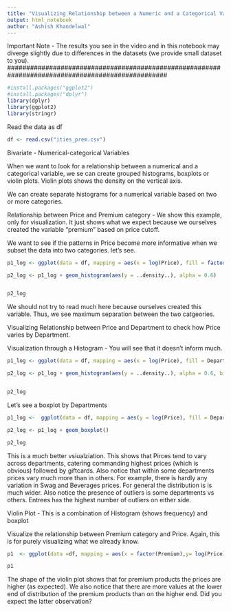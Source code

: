```yaml
---
title: "Visualizing Relationship between a Numeric and a Categorical Variable"
output: html_notebook
author: "Ashish Khandelwal"
---
```


#################################################################################################
Important Note - The results you see in the video and in this notebook may diverge slightly due to differences in the datasets (we provide small dataset to you).
##################################################################################################

```r
#install.packages("ggplot2")
#install.packages("dplyr")
library(dplyr)
library(ggplot2)
library(stringr)
```

Read the data as df
```r
df <- read.csv("ities_prem.csv")
```


Bivariate - Numerical-categorical Variables 

When we want to look for a relationship between a numerical and a categorical variable, we se can create grouped histograms, boxplots or violin plots. Violin plots shows the density on the vertical axis.  

We can create separate histograms for a numerical variable based on two or more categories. 


Relationship between Price and Premium category - We show this example, only for visualization. It just shows what we expect because we ourselves created the variable "premium" based on price cutoff. 

We want to see if the patterns in Price become more informative when we subset the data into two categories. let's see. 


```r
p1_log <- ggplot(data = df, mapping = aes(x = log(Price), fill = factor (Premium)))

p2_log <- p1_log + geom_histogram(aes(y = ..density..), alpha = 0.6)


p2_log 
```

We should not try to read much here because ourselves created this variable. Thus, we see maximum separation between the two catgeories. 


Visualizing Relationship between Price and Department to check how Price varies by Department.

Visualization through a Histogram - You will see that it doesn't inform much. 

```r
p1_log <- ggplot(data = df, mapping = aes(x = log(Price), fill = Department))

p2_log <- p1_log + geom_histogram(aes(y = ..density..), alpha = 0.6, bins= 50) # play with alpha- choose values between 0 and 1 and see what happens. 


p2_log 
```




Let's see a boxplot by Departments

```r
p1_log <-  ggplot(data = df, mapping = aes(y = log(Price), fill = Department))

p2_log <- p1_log + geom_boxplot() 

p2_log
```

This is a much better vsiualziation. This shows that Pirces tend to vary across departments, catering commanding highest prices (which is obvious) followed by giftcards. Also notice that within some departments prices vary much more than in others. For example, there is hardly any variation in Swag and Beverages prices. For general the distribution is is much wider. Also notice the presence of outliers is some departments vs others. Entrees has the highest number of outliers on either side. 



Violin Plot - This is a combination of Histogram (shows frequency) and boxplot 

Visualize the relationship between Premium category and Price. Again, this is for purely visualizing what we already know. 

```r
p1  <- ggplot(data =df, mapping = aes(x = factor(Premium),y= log(Price), fill = factor(Premium))) + geom_violin()

p1
```

The shape of the violin plot shows that for premium products the prices are higher (as expected). We also notice that there are more values at the lower end of distribution of the premium products than on the higher end. Did you expect the latter observation?


